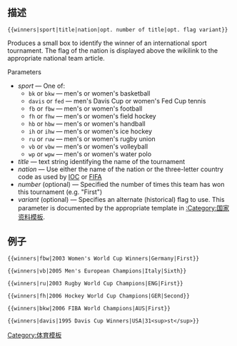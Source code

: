 <noinclude>{{template doc page viewed directly}}</noinclude>

==描述==
<tt><nowiki>{{winners|sport|title|nation|opt. number of title|opt. flag variant}}</nowiki></tt>

Produces a small box to identify the winner of an international sport tournament.  The flag of the nation is displayed above the wikilink to the appropriate national team article.
;Parameters
*''sport'' — One of:
**<tt>bk</tt> or <tt>bkw</tt> — men's or women's basketball
**<tt>davis</tt> or <tt>fed</tt> — men's Davis Cup or women's Fed Cup tennis
**<tt>fb</tt> or <tt>fbw</tt> — men's or women's football
**<tt>fh</tt> or <tt>fhw</tt> — men's or women's field hockey
**<tt>hb</tt> or <tt>hbw</tt> — men's or women's handball
**<tt>ih</tt> or <tt>ihw</tt> — men's or women's ice hockey
**<tt>ru</tt> or <tt>ruw</tt> — men's or women's rugby union
**<tt>vb</tt> or <tt>vbw</tt> — men's or women's volleyball
**<tt>wp</tt> or <tt>wpw</tt> — men's or women's water polo
*''title'' — text string identifying the name of the tournament
*''nation'' — Use either the name of the nation or the three-letter country code as used by [[List of IOC country codes|IOC]] or [[国际足联国家代码列表|FIFA]]
*''number'' (optional) — Specified the number of times this team has won this tournament (e.g. "First")
*''variant'' (optional) — Specifies an alternate (historical) flag to use.  This parameter is documented by the appropriate template in [[:Category:国家资料模板]].

==例子==
<pre>{{winners|fbw|2003 Women's World Cup Winners|Germany|First}}</pre>
{{winners|fbw|2003 Women's World Cup Winners|Germany|First}}
<pre>{{winners|vb|2005 Men's European Champions|Italy|Sixth}}</pre>
{{winners|vb|2005 Men's European Champions|Italy|Sixth}}
<pre>{{winners|ru|2003 Rugby World Cup Champions|ENG|First}}</pre>
{{winners|ru|2003 Rugby World Cup Champions|ENG|First}}
<pre>{{winners|fh|2006 Hockey World Cup Champions|GER|Second}}</pre>
{{winners|fh|2006 Hockey World Cup Champions|GER|Second}}
<pre>{{winners|bkw|2006 FIBA World Champions|AUS|First}}</pre>
{{winners|bkw|2006 FIBA World Champions|AUS|First}}
<pre>{{winners|davis|1995 Davis Cup Winners|USA|31<sup>st</sup>}}</pre>
{{winners|davis|1995 Davis Cup Winners|USA|31<sup>st</sup>}}

<includeonly>
[[Category:体育模板]]
</includeonly>